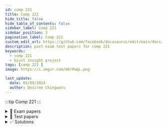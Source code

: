 ```yaml
---
id: comp 221
title: Comp 221 
hide_title: false
hide_table_of_contents: false
sidebar_label: Comp 221
sidebar_position: 3
pagination_label: Comp 221
custom_edit_url: https://github.com/facebook/docusaurus/edit/main/docs/api-doc-markdown.md
description: past exam test papers for comp 221
keywords:
  - comp 221
  - biust insight project
tags: [comp 221 ]
image: https://i.imgur.com/mErPwqL.png

last_update:
  date: 05/09/2024
  author: Desiree Chingwaru
---
```




:::tip Comp 221
:::


<details>
<summary>📝 Exam papers</summary>

> - <AuthenticatedLink href="https://drive.google.com/file/d/1u7TL6EJMTdp-ZGGigRhHwIRcKBs9s8AE/view?usp=drive_link" Icon={FaFileAlt} title="2020/2021 exam"/>
> - <AuthenticatedLink href="https://drive.google.com/file/d/1PGX30SXjjk3GGZ4OEiCulg7PKrk9IKc2/view?usp=drive_link" Icon={FaFileAlt} title="2022/2023 exam"/>
> - <AuthenticatedLink href="https://drive.google.com/file/d/1dB-xJ66F18rzAub1W1h6WnSbpKVp2hp2/view?usp=sharing" Icon={FaFileAlt} title="2023/2024 exam"/>
</details>

<details>
<summary>📝 Test papers</summary>

:::warning Currently In Search
searching for content
:::
</details>

<details>
<summary>✅ Solutions</summary>

:::warning Currently In Search
searching for content
:::
</details>
